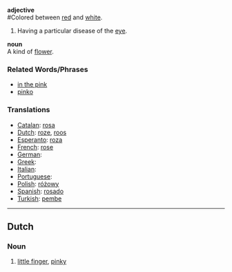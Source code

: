 '''adjective'''<br>
#Colored between [[red]] and [[white]].
#Having a particular disease of the [[eye]].

'''noun'''<br>
A kind of [[flower]].

===Related Words/Phrases===
*[[in the pink]]
*[[pinko]]

===Translations===

* [[Catalan]]: [[rosa]]
* [[Dutch]]: [[roze]], [[roos]]
* [[Esperanto]]: [[roza]]
* [[French]]: [[rose]]
* [[German]]: [[]]
* [[Greek]]: [[]]
* [[Italian]]: [[]]
* [[Portuguese]]: [[]]
* [[Polish]]: [[różowy]]
* [[Spanish]]: [[rosado]]
* [[Turkish]]: [[pembe]]
----
==Dutch==
===Noun===
#[[little finger]], [[pinky]]